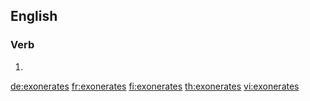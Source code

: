 {{also|exonérâtes}}
==English==

===Verb===
{{head|en|verb form}}

# {{en-third-person singular of|exonerate}}

[[de:exonerates]]
[[fr:exonerates]]
[[fi:exonerates]]
[[th:exonerates]]
[[vi:exonerates]]